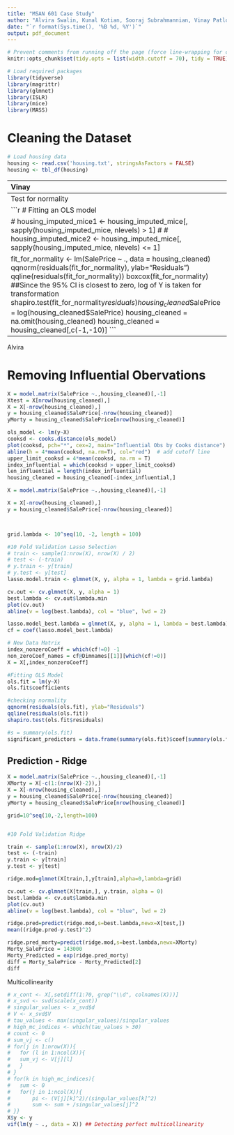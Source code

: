 ```yaml
---
title: "MSAN 601 Case Study"
author: "Alvira Swalin, Kunal Kotian, Sooraj Subrahmannian, Vinay Patlolla"
date: "`r format(Sys.time(), '%B %d, %Y')`"
output: pdf_document
---
```


```r
# Prevent comments from running off the page (force line-wrapping for comments)
knitr::opts_chunk$set(tidy.opts = list(width.cutoff = 70), tidy = TRUE)
```


```r
# Load required packages
library(tidyverse)
library(magrittr)
library(glmnet)
library(ISLR)
library(mice)
library(MASS)
```

# Cleaning the Dataset

```r
# Load housing data
housing <- read.csv('housing.txt', stringsAsFactors = FALSE)
housing <- tbl_df(housing)
```

-----------------------------------------------------------
Vinay


```r
na_count <- colSums(is.na(housing))/nrow(housing)
knitr::kable(sort(na_count[na_count > 0], decreasing = T), 
             caption = "Ratio of NAs before cleaning")
```

##Cleaning Data

```r
housing$Id <- NULL
housing$PoolQC[is.na(housing$PoolQC)] <- 'No Pool'
housing$Alley[is.na(housing$Alley)] <- 'No Alley'
housing$MiscFeature[is.na(housing$MiscFeature)] <- 'None'
housing$Fence[is.na(housing$Fence)] <- 'No Fence'
housing$FireplaceQu[is.na(housing$FireplaceQu)] <- 'No Fireplace'
#housing$LotFrontage[is.na(housing$LotFrontage)] <- 'No Lot'
housing$GarageType[is.na(housing$GarageType)] <- 'No Garage'
#housing$GarageYrBlt[is.na(housing$GarageYrBlt)] <- 'No Garage'
#housing$GarageFinish[is.na(housing$GarageFinish)] <- 'No Garage'
housing$GarageQual[is.na(housing$GarageQual)] <- 'No Garage'
housing$GarageCond[is.na(housing$GarageCond)] <- 'No Garage'
housing$BsmtExposure[is.na(housing$BsmtExposure)] <- 'No Basement'
housing$BsmtQual[is.na(housing$BsmtQual)] <- 'No Basement'
housing$BsmtCond[is.na(housing$BsmtCond)] <- 'No Basement'
housing$BsmtFinType1[is.na(housing$BsmtFinType1)] <- 'No Basement'
housing$BsmtFinType2[is.na(housing$BsmtFinType2)] <- 'No Basement'
housing$MasVnrType[is.na(housing$MasVnrType)] <- 'Missing Masonry Veneer'
housing$Electrical[is.na(housing$Electrical)] <- 'Missing Electrical'
```

```r
table(housing$Utilities)
```
```r
housing$Utilities <- NULL
```


```r
na_count <- colSums(is.na(housing))/nrow(housing)
knitr::kable(sort(na_count[na_count > 0], decreasing = T), 
             caption = "Ratio of NAs after cleaning")

```

```r
## Convert character columns to factors
housing_imputed <- as.data.frame(unclass(housing))
## Removing the data which has no year built
housing_imputed <- housing_imputed[!is.na(housing_imputed$GarageYrBlt), ]
## Im
housing_imputed_mice <- mice(housing_imputed, m=1, method='cart', printFlag=FALSE)
housing_imputed_mice <- mice::complete(housing_imputed_mice)
summary(housing_imputed$MasVnrArea[!is.na(housing_imputed$MasVnrArea)])
summary(housing_imputed_mice$MasVnrArea)
sd(housing_imputed$MasVnrArea[!is.na(housing_imputed$MasVnrArea)])
sd(housing_imputed_mice$MasVnrArea)
housing_cleaned = housing_imputed_mice
```

---------------------------------------------------------------------------
Test for normality

```r
# Fitting an OLS model


# housing_imputed_mice1 <- housing_imputed_mice[, sapply(housing_imputed_mice, nlevels) > 1]
# 
# housing_imputed_mice2 <- housing_imputed_mice[, sapply(housing_imputed_mice, nlevels) <= 1]

fit_for_normality <- lm(SalePrice ~ ., data = housing_cleaned)
qqnorm(residuals(fit_for_normality), ylab="Residuals")
qqline(residuals(fit_for_normality))
boxcox(fit_for_normality) ##Since the 95% CI is closest to zero, log of Y is taken for transformation
shapiro.test(fit_for_normality$residuals)
housing_cleaned$SalePrice = log(housing_cleaned$SalePrice)
housing_cleaned = na.omit(housing_cleaned)
housing_cleaned = housing_cleaned[,c(-1,-10)]
```


-----------------------------------------------------------

Alvira

# Removing Influential Obervations
```r

X = model.matrix(SalePrice ~.,housing_cleaned)[,-1]
Xtest = X[nrow(housing_cleaned),]
X = X[-nrow(housing_cleaned),]
y = housing_cleaned$SalePrice[-nrow(housing_cleaned)]
yMorty = housing_cleaned$SalePrice[nrow(housing_cleaned)]

ols_model <- lm(y~X)
cooksd <- cooks.distance(ols_model)
plot(cooksd, pch="*", cex=2, main="Influential Obs by Cooks distance")  # plot cook's distance
abline(h = 4*mean(cooksd, na.rm=T), col="red")  # add cutoff line
upper_limit_cooksd = 4*mean(cooksd, na.rm = T)
index_influential = which(cooksd > upper_limit_cooksd)
len_influential = length(index_influential)
housing_cleaned = housing_cleaned[-index_influential,]
```


```r


X = model.matrix(SalePrice ~.,housing_cleaned)[,-1]

X = X[-nrow(housing_cleaned),]
y = housing_cleaned$SalePrice[-nrow(housing_cleaned)]



grid.lambda <- 10^seq(10, -2, length = 100)

#10 Fold Validation Lasso Selection
# train <- sample(1:nrow(X), nrow(X) / 2)
# test <- (-train)
# y.train <- y[train]
# y.test <- y[test]
lasso.model.train <- glmnet(X, y, alpha = 1, lambda = grid.lambda)

cv.out <- cv.glmnet(X, y, alpha = 1)
best.lambda <- cv.out$lambda.min
plot(cv.out)
abline(v = log(best.lambda), col = "blue", lwd = 2)

lasso.model_best.lambda = glmnet(X, y, alpha = 1, lambda = best.lambda)
cf = coef(lasso.model_best.lambda)

# New Data Matrix
index_nonzeroCoeff = which(cf!=0) -1
non_zeroCoef_names = cf@Dimnames[[1]][which(cf!=0)]
X = X[,index_nonzeroCoeff]    

#Fitting OLS Model
ols.fit = lm(y~X)
ols.fit$coefficients

#checking normality
qqnorm(residuals(ols.fit), ylab="Residuals")
qqline(residuals(ols.fit))
shapiro.test(ols.fit$residuals)

#s = summary(ols.fit)
significant_predictors = data.frame(summary(ols.fit)$coef[summary(ols.fit)$coef[,4] <= .05, 4])

```

## Prediction - Ridge
```r


X = model.matrix(SalePrice ~.,housing_cleaned)[,-1]
XMorty = X[-c(1:(nrow(X)-2)),]
X = X[-nrow(housing_cleaned),]
y = housing_cleaned$SalePrice[-nrow(housing_cleaned)]
yMorty = housing_cleaned$SalePrice[nrow(housing_cleaned)]

grid=10^seq(10,-2,length=100)


#10 Fold Validation Ridge

train <- sample(1:nrow(X), nrow(X)/2)
test <- (-train)
y.train <- y[train]
y.test <- y[test]

ridge.mod=glmnet(X[train,],y[train],alpha=0,lambda=grid)

cv.out <- cv.glmnet(X[train,], y.train, alpha = 0)
best.lambda <- cv.out$lambda.min
plot(cv.out)
abline(v = log(best.lambda), col = "blue", lwd = 2)

ridge.pred=predict(ridge.mod,s=best.lambda,newx=X[test,])
mean((ridge.pred-y.test)^2)

ridge.pred_morty=predict(ridge.mod,s=best.lambda,newx=XMorty)
Morty_SalePrice = 143000
Morty_Predicted = exp(ridge.pred_morty)
diff = Morty_SalePrice - Morty_Predicted[2]
diff


```



Multicollinearity

```r
# x_cont <- X[,setdiff(1:70, grep("\\d", colnames(X)))]
# x_svd <- svd(scale(x_cont))
# singular_values <- x_svd$d
# V <- x_svd$V
# tau_values <- max(singular_values)/singular_values
# high_mc_indices <- which(tau_values > 30)
# count <- 0
# sum_vj <- c()
# for(j in 1:nrow(X)){
#   for (l in 1:ncol(X)){
#   sum_vj <- V[j][l]
#   }
# }
# for(k in high_mc_indices){
#   sum <- 0
#   for(j in 1:ncol(X)){
#       pi <- (V[j][k]^2)/(singular_values[k]^2)
#       sum <- sum + /singular_values[j]^2
# }}
X$y <- y
vif(lm(y ~ ., data = X)) ## Detecting perfect multicollinearity
```




